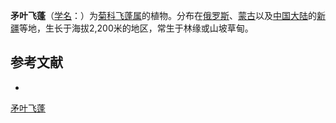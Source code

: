 {{Speciesbox
| name = 矛叶飞蓬
| status = 
| status_system = 
| image = Shortray Fleabane.jpg
| genus = Erigeron
| species = lonchophyllus
| authority = Hook.
}}

'''矛叶飞蓬'''（[[学名|学名]]：{{lang|la|''Erigeron lonchophyllus''}}）为[[菊科|菊科]][[飞蓬属|飞蓬属]]的植物。分布在[[俄罗斯|俄罗斯]]、[[蒙古|蒙古]]以及[[中国大陆|中国大陆]]的[[新疆|新疆]]等地，生长于海拔2,200米的地区，常生于林缘或山坡草甸。

== 参考文献 ==
<div class="references-small">
* {{FRPS|矛叶飞蓬}}
</div>
{{Taxonbar|from=Q5388412}}

[[Category:飞蓬属|矛叶飞蓬]]


{{植物小作品}}
